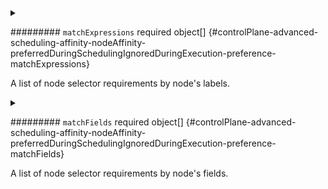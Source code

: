 


<details className="config-field" data-expandable="true">
<summary>

######### `matchExpressions` <span className="config-field-required" data-required="false">required</span> <span className="config-field-type">object[]</span> <span className="config-field-default"></span> <span className="config-field-enum"></span> {#controlPlane-advanced-scheduling-affinity-nodeAffinity-preferredDuringSchedulingIgnoredDuringExecution-preference-matchExpressions}

A list of node selector requirements by node's labels.

</summary>

<PartialMatchexpressionsreference />


</details>



<details className="config-field" data-expandable="true">
<summary>

######### `matchFields` <span className="config-field-required" data-required="false">required</span> <span className="config-field-type">object[]</span> <span className="config-field-default"></span> <span className="config-field-enum"></span> {#controlPlane-advanced-scheduling-affinity-nodeAffinity-preferredDuringSchedulingIgnoredDuringExecution-preference-matchFields}

A list of node selector requirements by node's fields.

</summary>

<PartialMatchfieldsreference />


</details>
